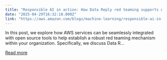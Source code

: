 ```yaml
---
title: "Responsible AI in action: How Data Reply red teaming supports generative AI safety on AWS"
date: "2025-04-29T16:32:18.000Z"
link: "https://aws.amazon.com/blogs/machine-learning/responsible-ai-in-action-how-data-reply-red-teaming-supports-generative-ai-safety-on-aws/"
---
```


In this post, we explore how AWS services can be seamlessly integrated with open source tools to help establish a robust red teaming mechanism within your organization. Specifically, we discuss Data R...

[Read more](https://aws.amazon.com/blogs/machine-learning/responsible-ai-in-action-how-data-reply-red-teaming-supports-generative-ai-safety-on-aws/)
